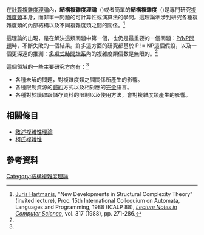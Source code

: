 在[[計算複雜度理論|計算複雜度理論]]內，'''結構複雜度理論'''（{{lang-en|structural complexity theory}})或者簡單的'''結構複雜度'''（{{lang-en|structural complexity}})是專門研究[[複雜度類|複雜度類]]本身，而非單一問題的可計算性或演算法的學問。這理論牽涉到研究各種複雜度類的內部結構以及不同複雜度類之間的關係。<ref name=jha>[[Juris_Hartmanis|Juris Hartmanis]], "New Developments in Structural Complexity Theory" (invited lecture), Proc. 15th International Colloquium on Automata, Languages and Programming,  1988 (ICALP 88), ''[[Lecture_Notes_in_Computer_Science|Lecture Notes in Computer Science]]'', vol. 317 (1988), pp. 271-286.</ref>

這理論的出現，是在解決這類問題中第一個，也仍是最重要的一個問題：[[P/NP問題|P/NP問題]]時，不斷失敗的一個結果。許多這方面的研究都基於 P != NP這個假設，以及一個更深遠的推測：[[多項式時間譜系|多項式時間譜系]]內的複雜度類個數是無限的。<ref name=jha/>

這個領域的一些主要研究方向有：<ref name=jha/>
*各種未解的問題，對複雜度類之間關係所產生的影響。
*各種限制資源的[[歸約|歸約]]方式以及相對應的[[完備_(複雜度)|完全]]語言。
*各種對於讀取跟儲存資料的限制以及使用方法，會對複雜度類產生的影響。

==相關條目==
*[[敘述複雜性理論|敘述複雜性理論]]
*[[柯氏複雜性|柯氏複雜性]]

==參考資料==
{{reflist}}



[[Category:結構複雜度理論|Category:結構複雜度理論]]